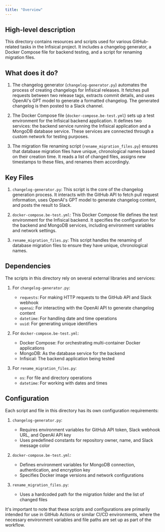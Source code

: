 ```yaml
---
title: "Overview"
---
```


## High-level description
This directory contains resources and scripts used for various GitHub-related tasks in the Infisical project. It includes a changelog generator, a Docker Compose file for backend testing, and a script for renaming migration files.

## What does it do?
1. The changelog generator (`changelog-generator.py`) automates the process of creating changelogs for Infisical releases. It fetches pull requests between two release tags, extracts commit details, and uses OpenAI's GPT model to generate a formatted changelog. The generated changelog is then posted to a Slack channel.

2. The Docker Compose file (`docker-compose.be-test.yml`) sets up a test environment for the Infisical backend application. It defines two services: the backend service running the Infisical application and a MongoDB database service. These services are connected through a custom network for testing purposes.

3. The migration file renaming script (`rename_migration_files.py`) ensures that database migration files have unique, chronological names based on their creation time. It reads a list of changed files, assigns new timestamps to these files, and renames them accordingly.

## Key Files

1. `changelog-generator.py`: This script is the core of the changelog generation process. It interacts with the GitHub API to fetch pull request information, uses OpenAI's GPT model to generate changelog content, and posts the result to Slack.

2. `docker-compose.be-test.yml`: This Docker Compose file defines the test environment for the Infisical backend. It specifies the configuration for the backend and MongoDB services, including environment variables and network settings.

3. `rename_migration_files.py`: This script handles the renaming of database migration files to ensure they have unique, chronological names.

## Dependencies
The scripts in this directory rely on several external libraries and services:

1. For `changelog-generator.py`:
   - `requests`: For making HTTP requests to the GitHub API and Slack webhook
   - `openai`: For interacting with the OpenAI API to generate changelog content
   - `datetime`: For handling date and time operations
   - `uuid`: For generating unique identifiers

2. For `docker-compose.be-test.yml`:
   - Docker Compose: For orchestrating multi-container Docker applications
   - MongoDB: As the database service for the backend
   - Infisical: The backend application being tested

3. For `rename_migration_files.py`:
   - `os`: For file and directory operations
   - `datetime`: For working with dates and times

## Configuration
Each script and file in this directory has its own configuration requirements:

1. `changelog-generator.py`:
   - Requires environment variables for GitHub API token, Slack webhook URL, and OpenAI API key
   - Uses predefined constants for repository owner, name, and Slack message color

2. `docker-compose.be-test.yml`:
   - Defines environment variables for MongoDB connection, authentication, and encryption key
   - Specifies Docker image versions and network configurations

3. `rename_migration_files.py`:
   - Uses a hardcoded path for the migration folder and the list of changed files

It's important to note that these scripts and configurations are primarily intended for use in GitHub Actions or similar CI/CD environments, where the necessary environment variables and file paths are set up as part of the workflow.